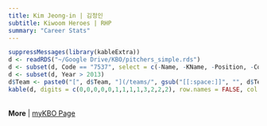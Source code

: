 ```yaml
---
title: Kim Jeong-in | 김정인
subtitle: Kiwoom Heroes | RHP
summary: "Career Stats"
---
```

```r
suppressMessages(library(kableExtra))
d <- readRDS("~/Google Drive/KBO/pitchers_simple.rds")
d <- subset(d, Code == "7537", select = c(-Name, -KName, -Position, -Code, -Url))
d <- subset(d, Year > 2013)
d$Team <- paste0("[", d$Team, "](/teams/", gsub("[[:space:]]", "", d$Team), ")")
kable(d, digits = c(0,0,0,0,0,1,1,1,1,3,2,2,2), row.names = FALSE, col.names = c("Season","Age","Team","G","GS","IP","K/9","BB/9","HR/9","BABIP","ERA","FIP","WAR")) %>% kable_styling(bootstrap_options = c("striped", "hover"), fixed_thead = T)
```
<br>
**More** | [myKBO Page](https://mykbostats.com/players/1076-Kim-Jeongin-Kiwoom-Heroes)
